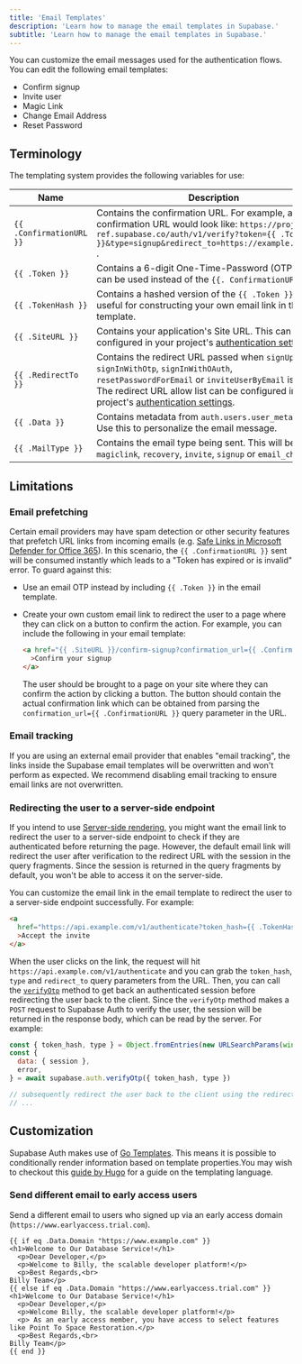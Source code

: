 ```yaml
---
title: 'Email Templates'
description: 'Learn how to manage the email templates in Supabase.'
subtitle: 'Learn how to manage the email templates in Supabase.'
---
```


You can customize the email messages used for the authentication flows. You can edit the following email templates:

- Confirm signup
- Invite user
- Magic Link
- Change Email Address
- Reset Password

## Terminology

The templating system provides the following variables for use:

| Name                     | Description                                                                                                                                                                                                                                                                           |
| ------------------------ | ------------------------------------------------------------------------------------------------------------------------------------------------------------------------------------------------------------------------------------------------------------------------------------- |
| `{{ .ConfirmationURL }}` | Contains the confirmation URL. For example, a signup confirmation URL would look like: `https://project-ref.supabase.co/auth/v1/verify?token={{ .TokenHash }}&type=signup&redirect_to=https://example.com/path` .                                                                     |
| `{{ .Token }}`           | Contains a 6-digit One-Time-Password (OTP) that can be used instead of the `{{. ConfirmationURL }}` .                                                                                                                                                                                 |
| `{{ .TokenHash }}`       | Contains a hashed version of the `{{ .Token }}`. This is useful for constructing your own email link in the email template.                                                                                                                                                           |
| `{{ .SiteURL }}`         | Contains your application's Site URL. This can be configured in your project's [authentication settings](/dashboard/project/_/auth/url-configuration).                                                                                                                                |
| `{{ .RedirectTo }}`      | Contains the redirect URL passed when `signUp`, `signInWithOtp`, `signInWithOAuth`, `resetPasswordForEmail` or `inviteUserByEmail` is called. The redirect URL allow list can be configured in your project's [authentication settings](/dashboard/project/_/auth/url-configuration). |
| `{{ .Data }}`            | Contains metadata from `auth.users.user_metadata`. Use this to personalize the email message.                                                                                                                                                                                         |
| `{{ .MailType }}`        | Contains the email type being sent. This will be one of: `magiclink`, `recovery`, `invite`, `signup` or `email_change`.                                                                                                                                                               |

## Limitations

### Email prefetching

Certain email providers may have spam detection or other security features that prefetch URL links from incoming emails (e.g. [Safe Links in Microsoft Defender for Office 365](https://learn.microsoft.com/en-us/microsoft-365/security/office-365-security/safe-links-about?view=o365-worldwide)).
In this scenario, the `{{ .ConfirmationURL }}` sent will be consumed instantly which leads to a "Token has expired or is invalid" error.
To guard against this:

- Use an email OTP instead by including `{{ .Token }}` in the email template.
- Create your own custom email link to redirect the user to a page where they can click on a button to confirm the action.
  For example, you can include the following in your email template:

  ```html
  <a href="{{ .SiteURL }}/confirm-signup?confirmation_url={{ .ConfirmationURL }}"
    >Confirm your signup
  </a>
  ```

  The user should be brought to a page on your site where they can confirm the action by clicking a button.
  The button should contain the actual confirmation link which can be obtained from parsing the `confirmation_url={{ .ConfirmationURL }}` query parameter in the URL.

### Email tracking

If you are using an external email provider that enables "email tracking", the links inside the Supabase email templates will be overwritten and won't perform as expected. We recommend disabling email tracking to ensure email links are not overwritten.

### Redirecting the user to a server-side endpoint

If you intend to use [Server-side rendering](/docs/guides/auth/server-side-rendering), you might want the email link to redirect the user to a server-side endpoint to check if they are authenticated before returning the page. However, the default email link will redirect the user after verification to the redirect URL with the session in the query fragments. Since the session is returned in the query fragments by default, you won't be able to access it on the server-side.

You can customize the email link in the email template to redirect the user to a server-side endpoint successfully. For example:

```html
<a
  href="https://api.example.com/v1/authenticate?token_hash={{ .TokenHash }}&type=invite&redirect_to={{ .RedirectTo }}"
  >Accept the invite
</a>
```

When the user clicks on the link, the request will hit `https://api.example.com/v1/authenticate` and you can grab the `token_hash`, `type` and `redirect_to` query parameters from the URL. Then, you can call the [`verifyOtp`](/docs/reference/javascript/auth-verifyotp) method to get back an authenticated session before redirecting the user back to the client. Since the `verifyOtp` method makes a `POST` request to Supabase Auth to verify the user, the session will be returned in the response body, which can be read by the server. For example:

```js
const { token_hash, type } = Object.fromEntries(new URLSearchParams(window.location.search))
const {
  data: { session },
  error,
} = await supabase.auth.verifyOtp({ token_hash, type })

// subsequently redirect the user back to the client using the redirect_to param
// ...
```

## Customization

Supabase Auth makes use of [Go Templates](https://pkg.go.dev/text/template). This means it is possible to conditionally render information based on template properties.You may wish to checkout this [guide by Hugo](https://gohugo.io/templates/introduction/) for a guide on the templating language.

### Send different email to early access users

Send a different email to users who signed up via an early access domain (`https://www.earlyaccess.trial.com`).

```
{{ if eq .Data.Domain "https://www.example.com" }}
<h1>Welcome to Our Database Service!</h1>
  <p>Dear Developer,</p>
  <p>Welcome to Billy, the scalable developer platform!</p>
  <p>Best Regards,<br>
Billy Team</p>
{{ else if eq .Data.Domain "https://www.earlyaccess.trial.com" }}
<h1>Welcome to Our Database Service!</h1>
  <p>Dear Developer,</p>
  <p>Welcome Billy, the scalable developer platform!</p>
  <p> As an early access member, you have access to select features like Point To Space Restoration.</p>
  <p>Best Regards,<br>
Billy Team</p>
{{ end }}
```
